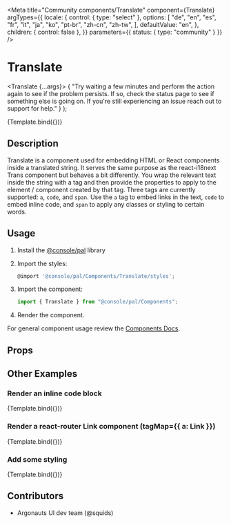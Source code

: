 
<Meta
  title="Community components/Translate"
  component={Translate}
  argTypes={{
    locale: {
      control: { type: "select" },
      options: [
        "de",
        "en",
        "es",
        "fr",
        "it",
        "ja",
        "ko",
        "pt-br",
        "zh-cn",
        "zh-tw",
      ],
      defaultValue: "en",
    },
    children: { control: false },
  }}
  parameters={{ status: { type: "community" } }}
/>

# Translate

  <Translate {...args}>
    {
      "Try waiting a few minutes and perform the action again to see if the problem persists. If so, check the <a>status page</a> to see if something else is going on. If you're still experiencing an issue reach out to <a>support</a> for help."
    }
  </Translate>
);

<Canvas>
  <Story
    name="Demo"
    args={{
      tagProps: [
        { href: "/status", target: "_blank" },
        { href: "/unifiedsupport/supportcenter", target: "_blank" },
      ],
    }}
  >
    {Template.bind({})}
  </Story>
</Canvas>

## Description

Translate is a component used for embedding HTML or React components inside a translated string. It serves the same purpose as the react-i18next Trans component but behaves a bit differently. You wrap the relevant text inside the string with a tag and then provide the properties to apply to the element / component created by that tag. Three tags are currently supported: `a`, `code`, and `span`. Use the `a` tag to embed links in the text, `code` to embed inline code, and `span` to apply any classes or styling to certain words.

## Usage

1.  Install the [@console/pal](https://github.ibm.com/ibmcloud/pal#how-to-install-and-use) library
2.  Import the styles:

    ```js
    @import '@console/pal/Components/Translate/styles';
    ```

3.  Import the component:

    ```js
    import { Translate } from "@console/pal/Components";
    ```

4.  Render the component.

For general component usage review the [Components Docs](https://pages.github.ibm.com/ibmcloud/pal/development-guidelines/components/overview).

## Props

<ArgsTable of={Translate} />

## Other Examples

### Render an inline code block

<Canvas>
  <Story
    name="Demo-inline"
    args={{
      tagProps: [{ className: "inline-code-block" }],
    }}
  >
    {Template.bind({})}
  </Story>
</Canvas>

### Render a react-router Link component (tagMap={{ a: Link }})

<Canvas>
  <Story
    name="Demo-router-link"
    args={{
      tagProps: [
        { to: "/kubernetes/registry/main/start", className: "cds--link" },
      ],
      tagMap: {
        /* a: Link */
      },
    }}
  >
    {Template.bind({})}
  </Story>
</Canvas>

### Add some styling

<Canvas>
  <Story
    name="Demo-styling"
    args={{
      tagProps: [{ style: { fontSize: "150%", fontWeight: 600 } }],
    }}
  >
    {Template.bind({})}
  </Story>
</Canvas>

## Contributors

- Argonauts UI dev team (@squids)
